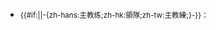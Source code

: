 * <span class="nowrap"><small>{{#if:{{{title|}}}|{{{title}}}|-{zh-hans:主教练;zh-hk:領隊;zh-tw:主教練;}-}}：</small>{{{name}}}</span><noinclude>
{{Documentation}}
</noinclude>